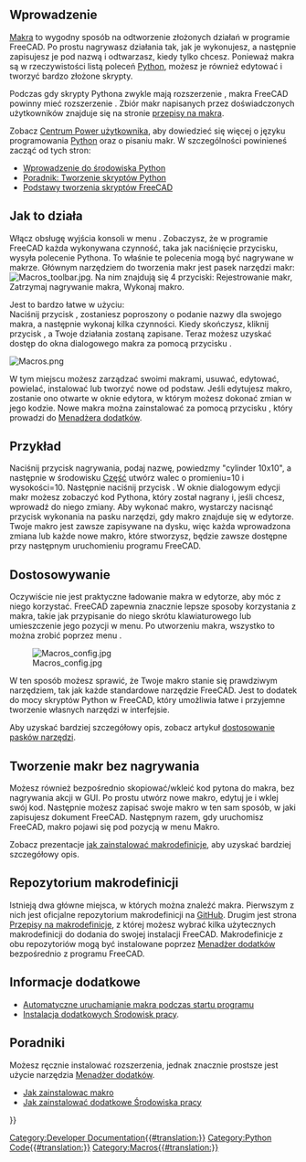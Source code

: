 <languages/>

{{Docnav/pl
|[[Introduction to Python/pl|Wprowadzenie do środowiska Python]]
}}

{{TOCright}}

<span id="Introduction"></span>
==Wprowadzenie==

[[Macros/pl|Makra]] to wygodny sposób na odtworzenie złożonych działań w programie FreeCAD. Po prostu nagrywasz działania tak, jak je wykonujesz, a następnie zapisujesz je pod nazwą i odtwarzasz, kiedy tylko chcesz. Ponieważ makra są w rzeczywistości listą poleceń [[Python|Python]], możesz je również edytować i tworzyć bardzo złożone skrypty.

Podczas gdy skrypty Pythona zwykle mają rozszerzenie {{incode|.py}}, makra FreeCAD powinny mieć rozszerzenie {{incode|.FCMacro}}. Zbiór makr napisanych przez doświadczonych użytkowników znajduje się na stronie [[macros_recipes|przepisy na makra]].

Zobacz [[Power_users_hub/pl|Centrum Power użytkownika]], aby dowiedzieć się więcej o języku programowania [[Python|Python]] oraz o pisaniu makr. W szczególności powinieneś zacząć od tych stron:
* [[Introduction_to_Python/pl|Wprowadzenie do środowiska Python]]
* [[Python_scripting_tutorial/pl|Poradnik: Tworzenie skryptów Python]]
* [[FreeCAD_Scripting_Basics/pl|Podstawy tworzenia skryptów FreeCAD]]

<span id="How_it_works"></span>
==Jak to działa==

Włącz obsługę wyjścia konsoli w menu {{MenuCommand|Edcja → Preferencje ... → Python → Makro → Pokaż polecenia skryptów w konsoli python}}. Zobaczysz, że w programie FreeCAD każda wykonywana czynność, taka jak naciśnięcie przycisku, wysyła polecenie Pythona. To właśnie te polecenia mogą być nagrywane w makrze. Głównym narzędziem do tworzenia makr jest pasek narzędzi makr: [[Image:Macros_toolbar.jpg]]. Na nim znajdują się 4 przyciski: Rejestrowanie makr, Zatrzymaj nagrywanie makra, Wykonaj makro.

Jest to bardzo łatwe w użyciu: <br />Naciśnij przycisk {{button|Rejestrowanie makr}}, zostaniesz poproszony o podanie nazwy dla swojego makra, a następnie wykonaj kilka czynności. Kiedy skończysz, kliknij przycisk {{KEY|Zatrzymaj nagrywanie makra}}, a Twoje działania zostaną zapisane. Teraz możesz uzyskać dostęp do okna dialogowego makra za pomocą przycisku {{button|Edycja}}.

[[Image:Macros.png]]
{{Caption|Okno dialogowe Makro, zawierające listę makrodefinicji dostępnych w systemie.}}

W tym miejscu możesz zarządzać swoimi makrami, usuwać, edytować, powielać, instalować lub tworzyć nowe od podstaw. Jeśli edytujesz makro, zostanie ono otwarte w oknie edytora, w którym możesz dokonać zmian w jego kodzie.  Nowe makra można zainstalować za pomocą przycisku {{button|Dodatki...}}, który prowadzi do [[Std_AddonMgr/pl|Menadżera dodatków]].

<span id="Example"></span>
==Przykład==

Naciśnij przycisk nagrywania, podaj nazwę, powiedzmy "cylinder 10x10", a następnie w środowisku [[Part_Workbench/pl|Część]] utwórz walec o promieniu=10 i wysokości=10. Następnie naciśnij przycisk {{button|Zatrzymaj}}. W oknie dialogowym edycji makr możesz zobaczyć kod Pythona, który został nagrany i, jeśli chcesz, wprowadź do niego zmiany. Aby wykonać makro, wystarczy nacisnąć przycisk wykonania na pasku narzędzi, gdy makro znajduje się w edytorze. Twoje makro jest zawsze zapisywane na dysku, więc każda wprowadzona zmiana lub każde nowe makro, które stworzysz, będzie zawsze dostępne przy następnym uruchomieniu programu FreeCAD.

<span id="Customizing"></span>
==Dostosowywanie==

Oczywiście nie jest praktyczne ładowanie makra w edytorze, aby móc z niego korzystać. FreeCAD zapewnia znacznie lepsze sposoby korzystania z makra, takie jak przypisanie do niego skrótu klawiaturowego lub umieszczenie jego pozycji w menu. Po utworzeniu makra, wszystko to można zrobić poprzez menu {{MenuCommand|Narzędzia → Dostosuj}}.

[[Image:Macros config.jpg]]

W ten sposób możesz sprawić, że Twoje makro stanie się prawdziwym narzędziem, tak jak każde standardowe narzędzie FreeCAD. Jest to dodatek do mocy skryptów Python w FreeCAD, który umożliwia łatwe i przyjemne tworzenie własnych narzędzi w interfejsie.

Aby uzyskać bardziej szczegółowy opis, zobacz artykuł [[Customize_Toolbars|dostosowanie pasków narzędzi]].

<span id="Creating_macros_without_recording"></span>
==Tworzenie makr bez nagrywania==

Możesz również bezpośrednio skopiować/wkleić kod pytona do makra, bez nagrywania akcji w GUI. Po prostu utwórz nowe makro, edytuj je i wklej swój kod. Następnie możesz zapisać swoje makro w ten sam sposób, w jaki zapisujesz dokument FreeCAD. Następnym razem, gdy uruchomisz FreeCAD, makro pojawi się pod pozycją {{MenuCommand|Zainstalowane makra}} w menu Makro.

Zobacz prezentacje [[How_to_install_macros/pl|jak zainstalować makrodefinicje]], aby uzyskać bardziej szczegółowy opis.

<span id="Macro_repositories"></span>
==Repozytorium makrodefinicji==

Istnieją dwa główne miejsca, w których można znaleźć makra. Pierwszym z nich jest oficjalne repozytorium makrodefinicji na [https://github.com/FreeCAD/FreeCAD-macros GitHub]. Drugim jest strona [[Macros_recipes/pl|Przepisy na makrodefinicje]], z której możesz wybrać kilka użytecznych makrodefinicji do dodania do swojej instalacji FreeCAD. Makrodefinicje z obu repozytoriów mogą być instalowane poprzez [[Std_AddonMgr/pl|Menadżer dodatków]] bezpośrednio z programu FreeCAD.

<span id="Additional_information"></span>
==Informacje dodatkowe==

*[[Macro_at_Startup|Automatyczne uruchamianie makra podczas startu programu]]
*[[Installing_more_workbenches|Instalacja dodatkowych Środowisk pracy]].

<span id="Tutorials"></span>
==Poradniki==

Możesz ręcznie instalować rozszerzenia, jednak znacznie prostsze jest użycie narzędzia [[Std_AddonMgr/pl|Menadżer dodatków]].
* [[How_to_install_macros/pl|Jak zainstalowac makro]]
* [[How_to_install_additional_workbenches/pl|Jak zainstalować dodatkowe Środowiska pracy]]


{{Docnav/pl
|[[Introduction to Python/pl|Wprowadzenie do środowiska Python]]
}}

{{Powerdocnavi{{#translation:}}}}
[[Category:Developer Documentation{{#translation:}}]]
[[Category:Python Code{{#translation:}}]]
[[Category:Macros{{#translation:}}]]
